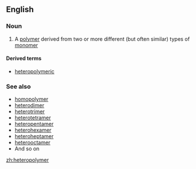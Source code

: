 ==English==

===Noun===
{{en-noun}}

# {{context|chemistry|lang=en}} A [[polymer]] derived from two or more different (but often similar) types of [[monomer]]

====Derived terms====
* [[heteropolymeric]]

===See also===
* [[homopolymer]]
* [[heterodimer]]
* [[heterotrimer]]
* [[heterotetramer]]
* [[heteropentamer]]
* [[heterohexamer]]
* [[heteroheptamer]]
* [[heterooctamer]]
* And so on

[[zh:heteropolymer]]